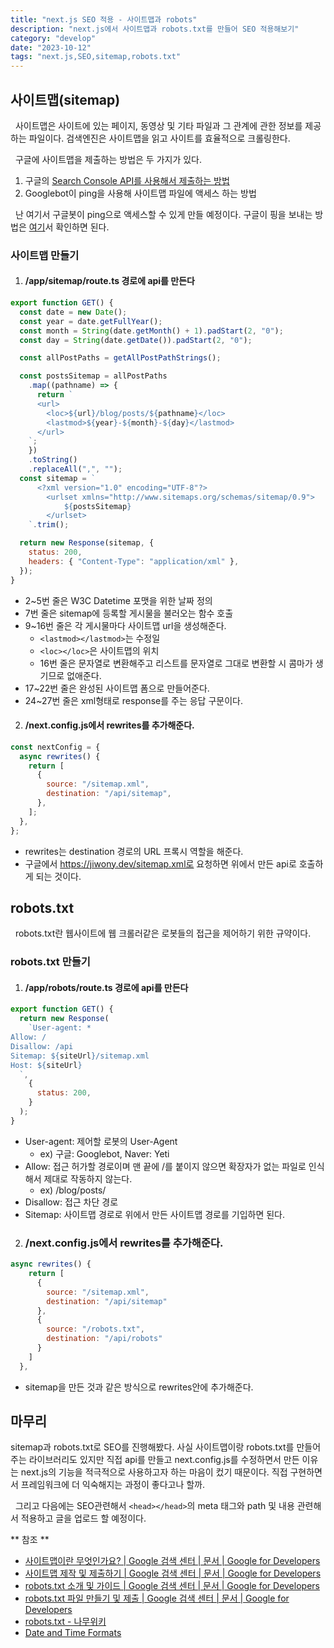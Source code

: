 ```yaml
---
title: "next.js SEO 적용 - 사이트맵과 robots"
description: "next.js에서 사이트맵과 robots.txt를 만들어 SEO 적용해보기"
category: "develop"
date: "2023-10-12"
tags: "next.js,SEO,sitemap,robots.txt"
---
```


## 사이트맵(sitemap)

&nbsp;
사이트맵은 사이트에 있는 페이지, 동영상 및 기타 파일과 그 관계에 관한 정보를 제공하는 파일이다.
검색엔진은 사이트맵을 읽고 사이트를 효율적으로 크롤링한다.

&nbsp;
구글에 사이트맵을 제출하는 방법은 두 가지가 있다.

1. 구글의 [Search Console API를 사용해서 제출하는 방법](https://developers.google.com/webmaster-tools/v1/sitemaps/submit?hl=ko)
2. Googlebot이 ping을 사용해 사이트맵 파일에 액세스 하는 방법

&nbsp;
난 여기서 구글봇이 ping으로 액세스할 수 있게 만들 예정이다.
구글이 핑을 보내는 방법은 [여기](https://developers.google.com/search/docs/crawling-indexing/sitemaps/build-sitemap?hl=ko)서 확인하면 된다.

### 사이트맵 만들기

1. #### /app/sitemap/route.ts 경로에 api를 만든다

```js title="/app/sitemap/route.ts"
export function GET() {
  const date = new Date();
  const year = date.getFullYear();
  const month = String(date.getMonth() + 1).padStart(2, "0");
  const day = String(date.getDate()).padStart(2, "0");

  const allPostPaths = getAllPostPathStrings();

  const postsSitemap = allPostPaths
    .map((pathname) => {
      return `
      <url>
        <loc>${url}/blog/posts/${pathname}</loc>
        <lastmod>${year}-${month}-${day}</lastmod>
      </url>
    `;
    })
    .toString()
    .replaceAll(",", "");
  const sitemap = `
      <?xml version="1.0" encoding="UTF-8"?>
        <urlset xmlns="http://www.sitemaps.org/schemas/sitemap/0.9">
            ${postsSitemap}
        </urlset>
    `.trim();

  return new Response(sitemap, {
    status: 200,
    headers: { "Content-Type": "application/xml" },
  });
}
```

- 2~5번 줄은 W3C Datetime 포맷을 위한 날짜 정의
- 7번 줄은 sitemap에 등록할 게시물을 불러오는 함수 호출
- 9~16번 줄은 각 게시물마다 사이트맵 url을 생성해준다.
  - `<lastmod></lastmod>`는 수정일
  - `<loc></loc>`은 사이트맵의 위치
  - 16번 줄은 문자열로 변환해주고 리스트를 문자열로 그대로 변환할 시 콤마가 생기므로 없애준다.
- 17~22번 줄은 완성된 사이트맵 폼으로 만들어준다.
- 24~27번 줄은 xml형태로 response를 주는 응답 구문이다.

2. #### /next.config.js에서 rewrites를 추가해준다.

```js title="/next.config.js"
const nextConfig = {
  async rewrites() {
    return [
      {
        source: "/sitemap.xml",
        destination: "/api/sitemap",
      },
    ];
  },
};
```

- rewrites는 destination 경로의 URL 프록시 역할을 해준다.
- 구글에서 https://jiwony.dev/sitemap.xml로 요청하면 위에서 만든 api로 호출하게 되는 것이다.

## robots.txt

&nbsp;
robots.txt란 웹사이트에 웹 크롤러같은 로봇들의 접근을 제어하기 위한 규약이다.

### robots.txt 만들기

1. #### /app/robots/route.ts 경로에 api를 만든다

```js title="/app/robots/route.ts"
export function GET() {
  return new Response(
    `User-agent: *
Allow: /
Disallow: /api
Sitemap: ${siteUrl}/sitemap.xml
Host: ${siteUrl}
  `,
    {
      status: 200,
    }
  );
}
```

- User-agent: 제어할 로봇의 User-Agent
  - ex) 구글: Googlebot, Naver: Yeti
- Allow: 접근 허가할 경로이며 맨 끝에 /를 붙이지 않으면 확장자가 없는 파일로 인식해서 제대로 작동하지 않는다.
  - ex) /blog/posts/
- Disallow: 접근 차단 경로
- Sitemap: 사이트맵 경로로 위에서 만든 사이트맵 경로를 기입하면 된다.

2. ### /next.config.js에서 rewrites를 추가해준다.

```js title="/next.config.js"
async rewrites() {
    return [
      {
        source: "/sitemap.xml",
        destination: "/api/sitemap"
      },
      {
        source: "/robots.txt",
        destination: "/api/robots"
      }
    ]
  },
```

- sitemap을 만든 것과 같은 방식으로 rewrites안에 추가해준다.

## 마무리

sitemap과 robots.txt로 SEO를 진행해봤다.
사실 사이트맵이랑 robots.txt를 만들어주는 라이브러리도 있지만 직접 api를 만들고 next.config.js를 수정하면서 만든 이유는
next.js의 기능을 적극적으로 사용하고자 하는 마음이 컸기 때문이다.
직접 구현하면서 프레임워크에 더 익숙해지는 과정이 좋다고나 할까.

&nbsp;
그리고 다음에는 SEO관련해서 `<head></head>`의 meta 태그와 path 및 내용 관련해서 적용하고 글을 업로드 할 예정이다.

** 참조 **

- [사이트맵이란 무엇인가요? | Google 검색 센터 | 문서 | Google for Developers](https://developers.google.com/search/docs/crawling-indexing/sitemaps/overview?hl=ko)
- [사이트맵 제작 및 제출하기 | Google 검색 센터 | 문서 | Google for Developers](https://developers.google.com/search/docs/crawling-indexing/sitemaps/build-sitemap?hl=ko)
- [robots.txt 소개 및 가이드 | Google 검색 센터 | 문서 | Google for Developers](https://developers.google.com/search/docs/crawling-indexing/robots/intro?hl=ko)
- [robots.txt 파일 만들기 및 제출 | Google 검색 센터 | 문서 | Google for Developers](https://developers.google.com/search/docs/crawling-indexing/robots/create-robots-txt?hl=ko)
- [robots.txt - 나무위키](https://namu.wiki/w/robots.txt)
- [Date and Time Formats](https://www.w3.org/TR/NOTE-datetime)
